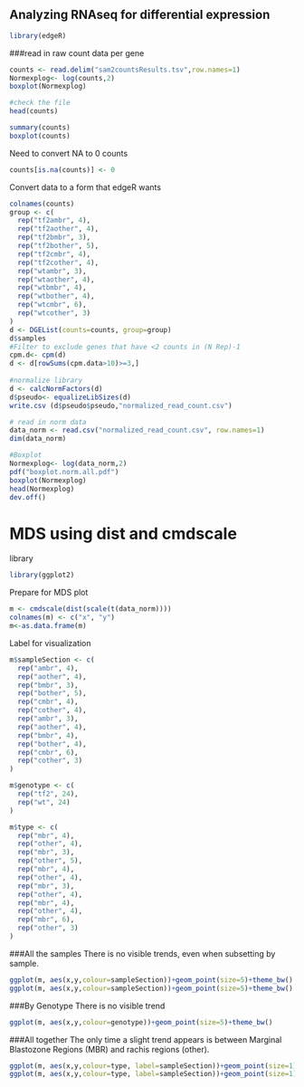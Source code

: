 Analyzing RNAseq for differential expression
-------------------------------------------

```r
library(edgeR)
```

###read in raw count data per gene

```r
counts <- read.delim("sam2countsResults.tsv",row.names=1)
Normexplog<- log(counts,2) 
boxplot(Normexplog)
```

```r
#check the file
head(counts)
```

```r
summary(counts)
boxplot(counts)
```

Need to convert NA to 0 counts
```r
counts[is.na(counts)] <- 0
```

Convert data to a form that edgeR wants
```r
colnames(counts)
group <- c(
  rep("tf2ambr", 4), 
  rep("tf2aother", 4), 
  rep("tf2bmbr", 3), 
  rep("tf2bother", 5), 
  rep("tf2cmbr", 4),
  rep("tf2cother", 4),
  rep("wtambr", 3),
  rep("wtaother", 4),
  rep("wtbmbr", 4),
  rep("wtbother", 4),
  rep("wtcmbr", 6),
  rep("wtcother", 3)
)
d <- DGEList(counts=counts, group=group)
d$samples
#Filter to exclude genes that have <2 counts in (N Rep)-1
cpm.d<- cpm(d)
d <- d[rowSums(cpm.data>10)>=3,] 
             
#normalize library
d <- calcNormFactors(d)
d$pseudo<- equalizeLibSizes(d)
write.csv (d$pseudo$pseudo,"normalized_read_count.csv")

# read in norm data
data_norm <- read.csv("normalized_read_count.csv", row.names=1)
dim(data_norm) 

#Boxplot
Normexplog<- log(data_norm,2)  
pdf("boxplot.norm.all.pdf")
boxplot(Normexplog)
head(Normexplog)
dev.off()
```

MDS using dist and cmdscale
==========================

library
```r
library(ggplot2)
```
Prepare for MDS plot
```r
m <- cmdscale(dist(scale(t(data_norm))))
colnames(m) <- c("x", "y")
m<-as.data.frame(m)
```

Label for visualization

```r
m$sampleSection <- c(
  rep("ambr", 4), 
  rep("aother", 4), 
  rep("bmbr", 3), 
  rep("bother", 5), 
  rep("cmbr", 4),
  rep("cother", 4),
  rep("ambr", 3),
  rep("aother", 4),
  rep("bmbr", 4),
  rep("bother", 4),
  rep("cmbr", 6),
  rep("cother", 3)
)

m$genotype <- c(
  rep("tf2", 24),
  rep("wt", 24)
)

m$type <- c(
  rep("mbr", 4), 
  rep("other", 4), 
  rep("mbr", 3), 
  rep("other", 5), 
  rep("mbr", 4),
  rep("other", 4),
  rep("mbr", 3),
  rep("other", 4),
  rep("mbr", 4),
  rep("other", 4),
  rep("mbr", 6),
  rep("other", 3)
)
```

###All the samples 
There is no visible trends, even when subsetting by sample. 

```r
ggplot(m, aes(x,y,colour=sampleSection))+geom_point(size=5)+theme_bw() 
ggplot(m, aes(x,y,colour=sampleSection))+geom_point(size=5)+theme_bw() + facet_grid(.~ genotype)
```

###By Genotype
There is no visible trend
```r
ggplot(m, aes(x,y,colour=genotype))+geom_point(size=5)+theme_bw()
```

###All together 
The only time a slight trend appears is between Marginal Blastozone Regions (MBR) and rachis regions (other).

```r
ggplot(m, aes(x,y,colour=type, label=sampleSection))+geom_point(size=1)+theme_bw() + geom_text() 
ggplot(m, aes(x,y,colour=type, label=sampleSection))+geom_point(size=1)+theme_bw() + geom_text() + facet_grid(. ~ genotype)
```

